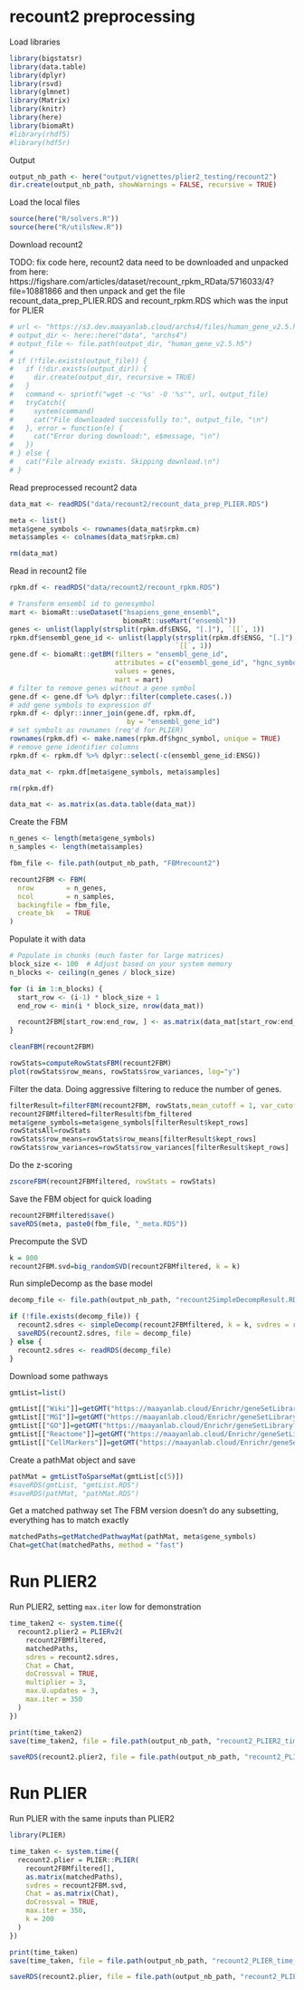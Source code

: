 # recount2 preprocessing

Load libraries
```r
library(bigstatsr)
library(data.table)
library(dplyr)
library(rsvd)
library(glmnet)
library(Matrix)
library(knitr)
library(here)
library(biomaRt)
#library(rhdf5)
#library(hdf5r)
```

Output 

```r
output_nb_path <- here("output/vignettes/plier2_testing/recount2")
dir.create(output_nb_path, showWarnings = FALSE, recursive = TRUE)
```

Load the local files

```r
source(here("R/solvers.R"))
source(here("R/utilsNew.R"))
```

Download recount2 

TODO: fix code here, recount2 data need to be downloaded and unpacked from
here: https://figshare.com/articles/dataset/recount_rpkm_RData/5716033/4?file=10881866
and then unpack and get the file recount_data_prep_PLIER.RDS
and recount_rpkm.RDS
which was the input for PLIER

```r
# url <- "https://s3.dev.maayanlab.cloud/archs4/files/human_gene_v2.5.h5"
# output_dir <- here::here("data", "archs4")
# output_file <- file.path(output_dir, "human_gene_v2.5.h5")
# 
# if (!file.exists(output_file)) {
#   if (!dir.exists(output_dir)) {
#     dir.create(output_dir, recursive = TRUE)
#   }
#   command <- sprintf("wget -c '%s' -O '%s'", url, output_file)
#   tryCatch({
#     system(command)
#     cat("File downloaded successfully to:", output_file, "\n")
#   }, error = function(e) {
#     cat("Error during download:", e$message, "\n")
#   })
# } else {
#   cat("File already exists. Skipping download.\n")
# }
```

Read preprocessed recount2 data

```r
data_mat <- readRDS("data/recount2/recount_data_prep_PLIER.RDS")

meta <- list()
meta$gene_symbols <- rownames(data_mat$rpkm.cm)
meta$samples <- colnames(data_mat$rpkm.cm)

rm(data_mat)
```

Read in recount2 file

```r
rpkm.df <- readRDS("data/recount2/recount_rpkm.RDS")

# Transform ensembl id to genesymbol
mart <- biomaRt::useDataset("hsapiens_gene_ensembl",
                            biomaRt::useMart("ensembl"))
genes <- unlist(lapply(strsplit(rpkm.df$ENSG, "[.]"), `[[`, 1))
rpkm.df$ensembl_gene_id <- unlist(lapply(strsplit(rpkm.df$ENSG, "[.]"),
                                         `[[`, 1))
gene.df <- biomaRt::getBM(filters = "ensembl_gene_id",
                          attributes = c("ensembl_gene_id", "hgnc_symbol"),
                          values = genes,
                          mart = mart)
# filter to remove genes without a gene symbol
gene.df <- gene.df %>% dplyr::filter(complete.cases(.))
# add gene symbols to expression df
rpkm.df <- dplyr::inner_join(gene.df, rpkm.df,
                             by = "ensembl_gene_id")
# set symbols as rownames (req'd for PLIER)
rownames(rpkm.df) <- make.names(rpkm.df$hgnc_symbol, unique = TRUE)
# remove gene identifier columns
rpkm.df <- rpkm.df %>% dplyr::select(-c(ensembl_gene_id:ENSG))

data_mat <- rpkm.df[meta$gene_symbols, meta$samples]

rm(rpkm.df)

data_mat <- as.matrix(as.data.table(data_mat))
```

Create the FBM

```r
n_genes <- length(meta$gene_symbols)
n_samples <- length(meta$samples)

fbm_file <- file.path(output_nb_path, "FBMrecount2")

recount2FBM <- FBM(
  nrow        = n_genes,
  ncol        = n_samples,
  backingfile = fbm_file,
  create_bk   = TRUE
)
```

Populate it with data

```r
# Populate in chunks (much faster for large matrices)
block_size <- 100  # Adjust based on your system memory
n_blocks <- ceiling(n_genes / block_size)

for (i in 1:n_blocks) {
  start_row <- (i-1) * block_size + 1
  end_row <- min(i * block_size, nrow(data_mat))

  recount2FBM[start_row:end_row, ] <- as.matrix(data_mat[start_row:end_row, ])
}
```

```r
cleanFBM(recount2FBM)
```

```r
rowStats=computeRowStatsFBM(recount2FBM)
plot(rowStats$row_means, rowStats$row_variances, log="y")
```

Filter the data. Doing aggressive filtering to reduce the number of genes.

```r
filterResult=filterFBM(recount2FBM, rowStats,mean_cutoff = 1, var_cutoff = 0.1, backingfile =paste0(fbm_file, "_filtered")) 
recount2FBMfiltered=filterResult$fbm_filtered
meta$gene_symbols=meta$gene_symbols[filterResult$kept_rows]
rowStatsAll=rowStats
rowStats$row_means=rowStats$row_means[filterResult$kept_rows]
rowStats$row_variances=rowStats$row_variances[filterResult$kept_rows]
```

Do the z-scoring
```r
zscoreFBM(recount2FBMfiltered, rowStats = rowStats)
```

Save the FBM object for quick loading

```r
recount2FBMfiltered$save()
saveRDS(meta, paste0(fbm_file, "_meta.RDS"))
```

Precompute the SVD

```r
k = 800
recount2FBM.svd=big_randomSVD(recount2FBMfiltered, k = k)
```

Run simpleDecomp as the base model 

```r
decomp_file <- file.path(output_nb_path, "recount2SimpleDecompResult.RDS")

if (!file.exists(decomp_file)) {
  recount2.sdres <- simpleDecomp(recount2FBMfiltered, k = k, svdres = recount2FBM.svd)
  saveRDS(recount2.sdres, file = decomp_file)
} else {
  recount2.sdres <- readRDS(decomp_file)
}
```

Download some pathways

```r
gmtList=list()

gmtList[["Wiki"]]=getGMT("https://maayanlab.cloud/Enrichr/geneSetLibrary?mode=text&libraryName=WikiPathway_2021_Human")
gmtList[["MGI"]]=getGMT("https://maayanlab.cloud/Enrichr/geneSetLibrary?mode=text&libraryName=MGI_Mammalian_Phenotype_Level_4_2021")
gmtList[["GO"]]=getGMT("https://maayanlab.cloud/Enrichr/geneSetLibrary?mode=text&libraryName=GO_Biological_Process_2023")
gmtList[["Reactome"]]=getGMT("https://maayanlab.cloud/Enrichr/geneSetLibrary?mode=text&libraryName=Reactome_2022")
gmtList[["CellMarkers"]]=getGMT("https://maayanlab.cloud/Enrichr/geneSetLibrary?mode=text&libraryName=CellMarker_2024")
```

Create a pathMat object and save
```r
pathMat = gmtListToSparseMat(gmtList[c(5)])
#saveRDS(gmtList, "gmtList.RDS")
#saveRDS(pathMat, "pathMat.RDS")
```

Get a matched pathway set
The FBM version doesn't do any subsetting, everything has to match exactly
```r
matchedPaths=getMatchedPathwayMat(pathMat, meta$gene_symbols)
Chat=getChat(matchedPaths, method = "fast")
```

# Run PLIER2

Run PLIER2, setting `max.iter` low for demonstration
```r
time_taken2 <- system.time({
  recount2.plier2 = PLIERv2(
    recount2FBMfiltered,
    matchedPaths,
    sdres = recount2.sdres,
    Chat = Chat,
    doCrossval = TRUE,
    multiplier = 3,
    max.U.updates = 3,
    max.iter = 350
  )
})

print(time_taken2)
save(time_taken2, file = file.path(output_nb_path, "recount2_PLIER2_time_taken.rds"))

saveRDS(recount2.plier2, file = file.path(output_nb_path, "recount2_PLIER2.rds"))
```

# Run PLIER

Run PLIER with the same inputs than PLIER2

```r
library(PLIER)

time_taken <- system.time({
  recount2.plier = PLIER::PLIER(
    recount2FBMfiltered[], 
    as.matrix(matchedPaths), 
    svdres = recount2FBM.svd, 
    Chat = as.matrix(Chat), 
    doCrossval = TRUE, 
    max.iter = 350, 
    k = 200
  )
})

print(time_taken)
save(time_taken, file = file.path(output_nb_path, "recount2_PLIER_time_taken.rds"))

saveRDS(recount2.plier, file = file.path(output_nb_path, "recount2_PLIER.rds"))
```

